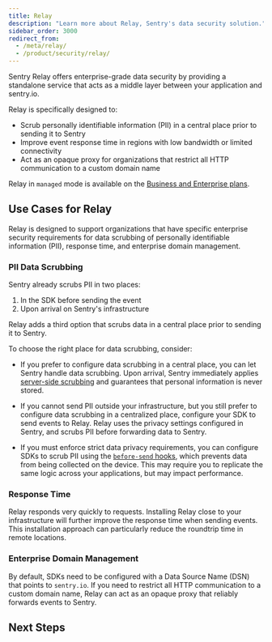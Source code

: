 ```yaml
---
title: Relay
description: "Learn more about Relay, Sentry's data security solution."
sidebar_order: 3000
redirect_from:
  - /meta/relay/
  - /product/security/relay/
---
```


Sentry Relay offers enterprise-grade data security by providing a standalone service that acts as a middle layer between your application and sentry.io.

Relay is specifically designed to:

- Scrub personally identifiable information (PII) in a central place prior to sending it to Sentry
- Improve event response time in regions with low bandwidth or limited connectivity
- Act as an opaque proxy for organizations that restrict all HTTP communication to a custom domain name

<Alert>

Relay in `managed` mode is available on the [Business and Enterprise plans](https://sentry.io/pricing/).

</Alert>

## Use Cases for Relay

Relay is designed to support organizations that have specific enterprise security requirements for data scrubbing of personally identifiable information (PII), response time, and enterprise domain management.

### PII Data Scrubbing

Sentry already scrubs PII in two places:

1. In the SDK before sending the event
2. Upon arrival on Sentry's infrastructure

Relay adds a third option that scrubs data in a central place prior to sending
it to Sentry.

To choose the right place for data scrubbing, consider:

- If you prefer to configure data scrubbing in a central place, you can let
  Sentry handle data scrubbing. Upon arrival, Sentry immediately applies
  [server-side scrubbing](/platform-redirect/?next=/data-management/sensitive-data/%23server-side-scrubbing) and guarantees that personal information is never
  stored.

- If you cannot send PII outside your infrastructure, but you still prefer to
  configure data scrubbing in a centralized place, configure your SDK to send events to Relay. Relay uses the privacy settings configured in Sentry, and scrubs PII before forwarding data to Sentry.

- If you must enforce strict data privacy requirements, you can configure SDKs to
  scrub PII using the [`before-send` hooks](/platform-redirect/?next=configuration/options/%23hooks), which prevents data from being
  collected on the device. This may require you to replicate the same logic across
  your applications, but may impact performance.

### Response Time

Relay responds very quickly to requests. Installing Relay close to your infrastructure will further improve the response time when sending events. This installation approach can particularly reduce the roundtrip time in remote locations.

### Enterprise Domain Management

By default, SDKs need to be configured with a Data Source Name (DSN) that points to `sentry.io`. If you need to restrict all HTTP communication to a custom domain name, Relay can act as an opaque proxy that reliably forwards events to Sentry.

## Next Steps

<PageGrid />
